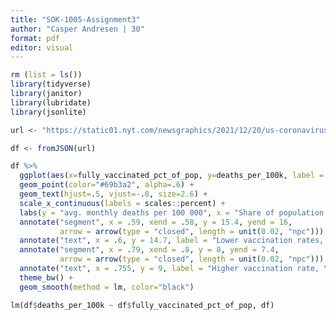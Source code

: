 ---
title: "SOK-1005-Assignment3"
author: "Casper Andresen | 30"
format: pdf
editor: visual
---

```{r}
rm (list = ls())
library(tidyverse)
library(janitor) 
library(lubridate)
library(jsonlite)
```

```{r}
url <- "https://static01.nyt.com/newsgraphics/2021/12/20/us-coronavirus-deaths-2021/ff0adde21623e111d8ce103fedecf7ffc7906264/scatter.json"

df <- fromJSON(url)
```

```{r}
df %>%
  ggplot(aes(x=fully_vaccinated_pct_of_pop, y=deaths_per_100k, label = abbreviate(name, minlength=3))) +
  geom_point(color="#69b3a2", alpha=.6) +
  geom_text(hjust=.5, vjust=-.8, size=2.6) +
  scale_x_continuous(labels = scales::percent) +
  labs(y = "avg. monthly deaths per 100 000", x = "Share of population fully vaccinated", title = "Covid-19 deaths since universal adult vaccine eligibility compared with \nvaccination rates") +
  annotate("segment", x = .59, xend = .58, y = 15.4, yend = 16,
           arrow = arrow(type = "closed", length = unit(0.02, "npc"))) +
  annotate("text", x = .6, y = 14.7, label = "Lower vaccination rates, \nHigher death-rates", size=3) +
  annotate("segment", x = .79, xend = .8, y = 8, yend = 7.4,
           arrow = arrow(type = "closed", length = unit(0.02, "npc"))) +
  annotate("text", x = .755, y = 9, label = "Higher vaccination rate, \nLower death-rates", size=3) +
  theme_bw() +
  geom_smooth(method = lm, color="black")
```

```{r}
lm(df$deaths_per_100k ~ df$fully_vaccinated_pct_of_pop, df)
```
